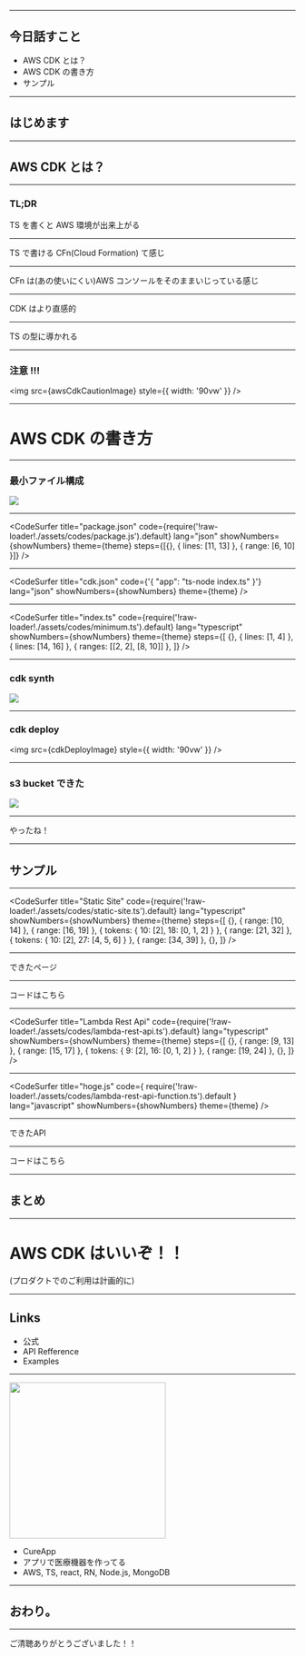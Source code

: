 

<Head>
  <HeadContents
    title={packageJson.slideTitle}
    urlPath={packageJson.slideKey}
    image={ogImage}
  />
</Head>

<Top
  title={packageJson.slideTitle}
  eventName="Gotanda.js #11"
  hashtag="gotandajs"
/>

---

## 今日話すこと

- AWS CDK とは？
- AWS CDK の書き方
- サンプル

---

## はじめます

---

## AWS CDK とは？

---

### TL;DR

TS を書くと AWS 環境が出来上がる

---

TS で書ける CFn(Cloud Formation) て感じ

---

CFn は(あの使いにくい)AWS コンソールをそのままいじっている感じ

---

CDK はより直感的

---

TS の型に導かれる

---

### 注意 !!!

<img src={awsCdkCautionImage} style={{ width: '90vw' }} />

---

# AWS CDK の書き方

---

### 最小ファイル構成

<img src={fileConstitutionImage} />

---

<CodeSurfer
  title="package.json"
  code={require('!raw-loader!./assets/codes/package.js').default}
  lang="json"
  showNumbers={showNumbers}
  theme={theme}
  steps={[{}, { lines: [11, 13] }, { range: [6, 10] }]}
/>

---

<CodeSurfer
  title="cdk.json"
  code={'{ "app": "ts-node index.ts" }'}
  lang="json"
  showNumbers={showNumbers}
  theme={theme}
/>

---

<CodeSurfer
  title="index.ts"
  code={require('!raw-loader!./assets/codes/minimum.ts').default}
  lang="typescript"
  showNumbers={showNumbers}
  theme={theme}
  steps={[
    {},
    { lines: [1, 4] },
    { lines: [14, 16] },
    { ranges: [[2, 2], [8, 10]] },
  ]}
/>

---

### cdk synth

<img src={cdkSynthImage} />

---

### cdk deploy

<img src={cdkDeployImage} style={{ width: '90vw' }} />

---

### s3 bucket できた

<img src={cdkResultImage} />

---

やったね！

---

## サンプル

---

<CodeSurfer
  title="Static Site"
  code={require('!raw-loader!./assets/codes/static-site.ts').default}
  lang="typescript"
  showNumbers={showNumbers}
  theme={theme}
  steps={[
    {},
    { range: [10, 14] },
    { range: [16, 19] },
    { tokens: { 10: [2], 18: [0, 1, 2] } },
    { range: [21, 32] },
    { tokens: { 10: [2], 27: [4, 5, 6] } },
    { range: [34, 39] },
    {},
  ]}
/>

---

<ExLink href="https://d7srgc5j9isfi.cloudfront.net/">できたページ</ExLink>

---

<ExLink href="https://github.com/yamatatsu/cdk-static-site-sample">
  コードはこちら
</ExLink>

---

<CodeSurfer
  title="Lambda Rest Api"
  code={require('!raw-loader!./assets/codes/lambda-rest-api.ts').default}
  lang="typescript"
  showNumbers={showNumbers}
  theme={theme}
  steps={[
    {},
    { range: [9, 13] },
    { range: [15, 17] },
    { tokens: { 9: [2], 16: [0, 1, 2] } },
    { range: [19, 24] },
    {},
  ]}
/>

---

<CodeSurfer
  title="hoge.js"
  code={
    require('!raw-loader!./assets/codes/lambda-rest-api-function.ts').default
  }
  lang="javascript"
  showNumbers={showNumbers}
  theme={theme}
/>

---

<ExLink href="https://h8rqfdnrm4.execute-api.ap-northeast-1.amazonaws.com/prod">
  できたAPI
</ExLink>

---

<ExLink href="https://github.com/yamatatsu/cdk-lambda-rest-api-sample">
  コードはこちら
</ExLink>

---

## まとめ

---

# AWS CDK はいいぞ！！

(プロダクトでのご利用は計画的に)

---

## Links

- <ExLink href="https://docs.aws.amazon.com/cdk/latest/guide/what-is.html">
    公式
  </ExLink>
- <ExLink href="https://awslabs.github.io/aws-cdk/index.html">
    API Refference
  </ExLink>
- <ExLink href="https://github.com/aws-samples/aws-cdk-examples/tree/master/typescript">
    Examples
  </ExLink>

---

<img
  src="https://i.gyazo.com/87d23d84bc93c83bb165c9d2f239f703.png"
  width="275"
/>

- <ExLink href="https://cureapp.co.jp">CureApp</ExLink>
- アプリで医療機器を作ってる
- AWS, TS, react, RN, Node.js, MongoDB

---

## おわり。

---

ご清聴ありがとうございました！！

